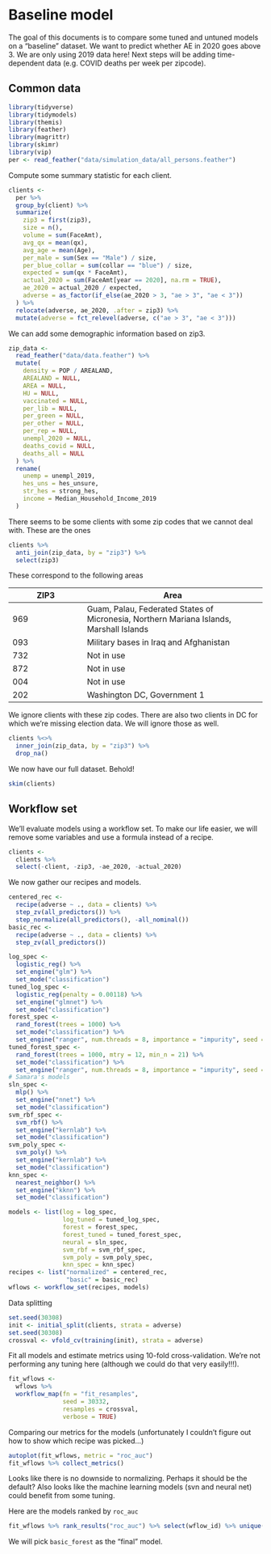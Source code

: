 # Baseline model

The goal of this documents is to compare some tuned and untuned models on a "baseline" dataset. We want to predict whether AE in 2020 goes above 3. We are only using 2019 data here! Next steps will be adding time-dependent data (e.g. COVID deaths per week per zipcode).

## Common data
```r
library(tidyverse)
library(tidymodels)
library(themis)
library(feather)
library(magrittr)
library(skimr)
library(vip)
per <- read_feather("data/simulation_data/all_persons.feather")
```

Compute some summary statistic for each client.
```r
clients <-
  per %>%
  group_by(client) %>%
  summarize(
    zip3 = first(zip3),
    size = n(),
    volume = sum(FaceAmt),
    avg_qx = mean(qx),
    avg_age = mean(Age),
    per_male = sum(Sex == "Male") / size,
    per_blue_collar = sum(collar == "blue") / size,
    expected = sum(qx * FaceAmt),
    actual_2020 = sum(FaceAmt[year == 2020], na.rm = TRUE),
    ae_2020 = actual_2020 / expected,
    adverse = as_factor(if_else(ae_2020 > 3, "ae > 3", "ae < 3"))
  ) %>%
  relocate(adverse, ae_2020, .after = zip3) %>%
  mutate(adverse = fct_relevel(adverse, c("ae > 3", "ae < 3")))
```

We can add some demographic information based on zip3.
```r
zip_data <-
  read_feather("data/data.feather") %>%
  mutate(
    density = POP / AREALAND,
    AREALAND = NULL,
    AREA = NULL,
    HU = NULL,
    vaccinated = NULL,
    per_lib = NULL,
    per_green = NULL,
    per_other = NULL,
    per_rep = NULL,
    unempl_2020 = NULL,
    deaths_covid = NULL,
    deaths_all = NULL
  ) %>%
  rename(
    unemp = unempl_2019,
    hes_uns = hes_unsure,
    str_hes = strong_hes,
    income = Median_Household_Income_2019
  )
```
There seems to be some clients with some zip codes that we cannot deal with. These are the ones
```r
clients %>%
  anti_join(zip_data, by = "zip3") %>%
  select(zip3)
```
These correspond to the following areas

ZIP3 | Area       |
-----|------------|
969  | Guam, Palau, Federated States of Micronesia, Northern Mariana Islands, Marshall Islands |
093  | Military bases in Iraq and Afghanistan |
732  | Not in use |
872  | Not in use |
004  | Not in use |
202  | Washington DC, Government 1 |

We ignore clients with these zip codes. There are also two clients in DC for which we're missing election data. We will ignore those as well.
```r
clients %<>%
  inner_join(zip_data, by = "zip3") %>%
  drop_na()
```

We now have our full dataset. Behold!
```r
skim(clients)
```

## Workflow set
We'll evaluate models using a workflow set. To make our life easier, we will remove some variables and use a formula instead of a recipe.
```r
clients <-
  clients %>%
  select(-client, -zip3, -ae_2020, -actual_2020)
```

We now gather our recipes and models.
```r
centered_rec <-
  recipe(adverse ~ ., data = clients) %>%
  step_zv(all_predictors()) %>%
  step_normalize(all_predictors(), -all_nominal())
basic_rec <-
  recipe(adverse ~ ., data = clients) %>%
  step_zv(all_predictors())

log_spec <-
  logistic_reg() %>%
  set_engine("glm") %>%
  set_mode("classification")
tuned_log_spec <-
  logistic_reg(penalty = 0.00118) %>%
  set_engine("glmnet") %>%
  set_mode("classification")
forest_spec <-
  rand_forest(trees = 1000) %>%
  set_mode("classification") %>%
  set_engine("ranger", num.threads = 8, importance = "impurity", seed = 123)
tuned_forest_spec <-
  rand_forest(trees = 1000, mtry = 12, min_n = 21) %>%
  set_mode("classification") %>%
  set_engine("ranger", num.threads = 8, importance = "impurity", seed = 123)
# Samara's models
sln_spec <-
  mlp() %>%
  set_engine("nnet") %>%
  set_mode("classification")
svm_rbf_spec <-
  svm_rbf() %>%
  set_engine("kernlab") %>%
  set_mode("classification")
svm_poly_spec <-
  svm_poly() %>%
  set_engine("kernlab") %>%
  set_mode("classification")
knn_spec <-
  nearest_neighbor() %>%
  set_engine("kknn") %>%
  set_mode("classification")

models <- list(log = log_spec,
               log_tuned = tuned_log_spec,
               forest = forest_spec,
               forest_tuned = tuned_forest_spec,
               neural = sln_spec,
               svm_rbf = svm_rbf_spec,
               svm_poly = svm_poly_spec,
               knn_spec = knn_spec)
recipes <- list("normalized" = centered_rec,
                "basic" = basic_rec)
wflows <- workflow_set(recipes, models)
```

Data splitting
```r
set.seed(30308)
init <- initial_split(clients, strata = adverse)
set.seed(30308)
crossval <- vfold_cv(training(init), strata = adverse)
```

Fit all models and estimate metrics using 10-fold cross-validation. We're not performing any tuning here (although we could do that very easily!!!).
```r
fit_wflows <-
  wflows %>%
  workflow_map(fn = "fit_resamples",
               seed = 30332,
               resamples = crossval,
               verbose = TRUE)
```

Comparing our metrics for the models (unfortunately I couldn't figure out how to show which recipe was picked...)
```r
autoplot(fit_wflows, metric = "roc_auc")
fit_wflows %>% collect_metrics()
```

Looks like there is no downside to normalizing. Perhaps it should be the default? Also looks like the machine learning models (svn and neural net) could benefit from some tuning.

Here are the models ranked by `roc_auc`
```r
fit_wflows %>% rank_results("roc_auc") %>% select(wflow_id) %>% unique()
```

We will pick `basic_forest` as the "final" model.
